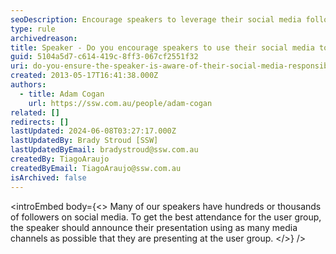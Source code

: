 ```yaml
---
seoDescription: Encourage speakers to leverage their social media following by promoting user groups and driving attendance.
type: rule
archivedreason:
title: Speaker - Do you encourage speakers to use their social media to promote user groups?
guid: 5104a5d7-c614-419c-8ff3-067cf2551f32
uri: do-you-ensure-the-speaker-is-aware-of-their-social-media-responsibilities
created: 2013-05-17T16:41:38.000Z
authors:
  - title: Adam Cogan
    url: https://ssw.com.au/people/adam-cogan
related: []
redirects: []
lastUpdated: 2024-06-08T03:27:17.000Z
lastUpdatedBy: Brady Stroud [SSW]
lastUpdatedByEmail: bradystroud@ssw.com.au
createdBy: TiagoAraujo
createdByEmail: TiagoAraujo@ssw.com.au
isArchived: false
---
```


<introEmbed
  body={<>
Many of our speakers have hundreds or thousands of followers on social media. To get the best attendance for the user group, the speaker should announce their presentation using as many media channels as possible that they are presenting at the user group.
  </>}
/>
